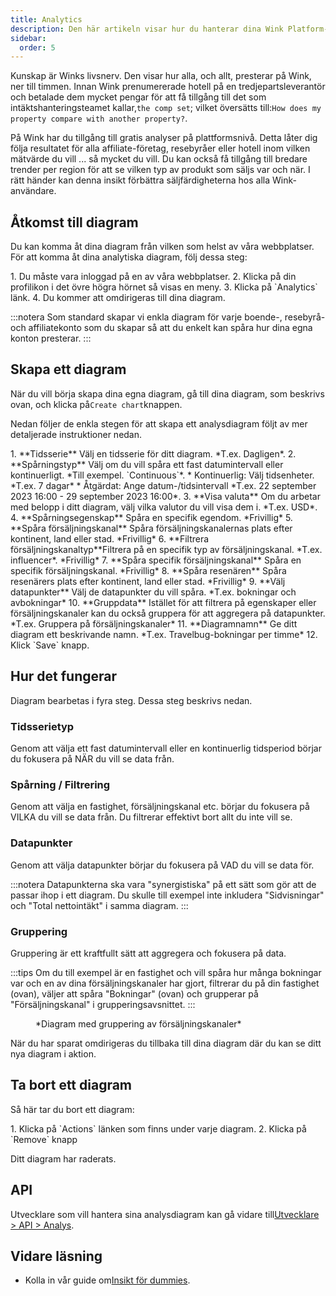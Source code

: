 ```yaml
---
title: Analytics
description: Den här artikeln visar hur du hanterar dina Wink Platform-analyser.
sidebar:
  order: 5
---
```


Kunskap är Winks livsnerv. Den visar hur alla, och allt, presterar på Wink, ner till timmen. Innan Wink prenumererade hotell på en tredjepartsleverantör och betalade dem mycket pengar för att få tillgång till det som intäktshanteringsteamet kallar,`the comp set`; vilket översätts till:`How does my property compare with another property?`.

På Wink har du tillgång till gratis analyser på plattformsnivå. Detta låter dig följa resultatet för alla affiliate-företag, resebyråer eller hotell inom vilken mätvärde du vill ... så mycket du vill. Du kan också få tillgång till bredare trender per region för att se vilken typ av produkt som säljs var och när. I rätt händer kan denna insikt förbättra säljfärdigheterna hos alla Wink-användare.

## Åtkomst till diagram

Du kan komma åt dina diagram från vilken som helst av våra webbplatser. För att komma åt dina analytiska diagram, följ dessa steg:

<Steps>
  1. Du måste vara inloggad på en av våra webbplatser.
  2. Klicka på din profilikon i det övre högra hörnet så visas en meny.
  3. Klicka på `Analytics` länk.
  4. Du kommer att omdirigeras till dina diagram.
</Steps>


:::notera
Som standard skapar vi enkla diagram för varje boende-, resebyrå- och affiliatekonto som du skapar så att du enkelt kan spåra hur dina egna konton presterar.
:::

## Skapa ett diagram

När du vill börja skapa dina egna diagram, gå till dina diagram, som beskrivs ovan, och klicka på`Create chart`knappen.

Nedan följer de enkla stegen för att skapa ett analysdiagram följt av mer detaljerade instruktioner nedan.

<Steps>
  1. **Tidsserie** Välj en tidsserie för ditt diagram. *T.ex. Dagligen*.
  2. **Spårningstyp** Välj om du vill spåra ett fast datumintervall eller kontinuerligt. *Till exempel. `Continuous`*.
     * Kontinuerlig: Välj tidsenheter. *T.ex. 7 dagar*
     * Åtgärdat: Ange datum-/tidsintervall *T.ex. 22 september 2023 16:00 - 29 september 2023 16:00*.
  3. **Visa valuta** Om du arbetar med belopp i ditt diagram, välj vilka valutor du vill visa dem i. *T.ex. USD*.
  4. **Spårningsegenskap** Spåra en specifik egendom. *Frivillig*
  5. **Spåra försäljningskanal** Spåra försäljningskanalernas plats efter kontinent, land eller stad. *Frivillig*
  6. **Filtrera försäljningskanaltyp**Filtrera på en specifik typ av försäljningskanal. *T.ex. influencer*. *Frivillig*
  7. **Spåra specifik försäljningskanal** Spåra en specifik försäljningskanal. *Frivillig*
  8. **Spåra resenären** Spåra resenärers plats efter kontinent, land eller stad. *Frivillig*
  9. **Välj datapunkter** Välj de datapunkter du vill spåra. *T.ex. bokningar och avbokningar*
  10. **Gruppdata** Istället för att filtrera på egenskaper eller försäljningskanaler kan du också gruppera för att aggregera på datapunkter. *T.ex. Gruppera på försäljningskanaler*
  11. **Diagramnamn** Ge ditt diagram ett beskrivande namn. *T.ex. Travelbug-bokningar per timme*
  12. Klick `Save` knapp.
</Steps>


## Hur det fungerar

Diagram bearbetas i fyra steg. Dessa steg beskrivs nedan.

### Tidsserietyp

Genom att välja ett fast datumintervall eller en kontinuerlig tidsperiod börjar du fokusera på NÄR du vill se data från.

### Spårning / Filtrering

Genom att välja en fastighet, försäljningskanal etc. börjar du fokusera på VILKA du vill se data från. Du filtrerar effektivt bort allt du inte vill se.

### Datapunkter

Genom att välja datapunkter börjar du fokusera på VAD du vill se data för.

:::notera
Datapunkterna ska vara "synergistiska" på ett sätt som gör att de passar ihop i ett diagram. Du skulle till exempel inte inkludera "Sidvisningar" och "Total nettointäkt" i samma diagram.
:::

### Gruppering<Badge text="New" variant="note" />


Gruppering är ett kraftfullt sätt att aggregera och fokusera på data.

:::tips
Om ​​du till exempel är en fastighet och vill spåra hur många bokningar var och en av dina försäljningskanaler har gjort, filtrerar du på din fastighet (ovan), väljer att spåra "Bokningar" (ovan) och grupperar på "Försäljningskanal" i grupperingsavsnittet.
:::

<figure>
  <CloudinaryImage width="700" height="219" resize="scale" quality="best" alt="Analysdiagram" src="academy/analytics" errorImage="noimage_opaque_nyrtl0.png" />

  <figcaption>*Diagram med gruppering av försäljningskanaler*</figcaption>
</figure>


När du har sparat omdirigeras du tillbaka till dina diagram där du kan se ditt nya diagram i aktion.

## Ta bort ett diagram

Så här tar du bort ett diagram:

<Steps>
  1. Klicka på `Actions` länken som finns under varje diagram.
  2. Klicka på `Remove` knapp
</Steps>


Ditt diagram har raderats.

## API

Utvecklare som vill hantera sina analysdiagram kan gå vidare till[Utvecklare > API > Analys](/developers/apis/#analytics-api).

## Vidare läsning

* Kolla in vår guide om[Insikt för dummies](/guides/insight-for-dummies).


